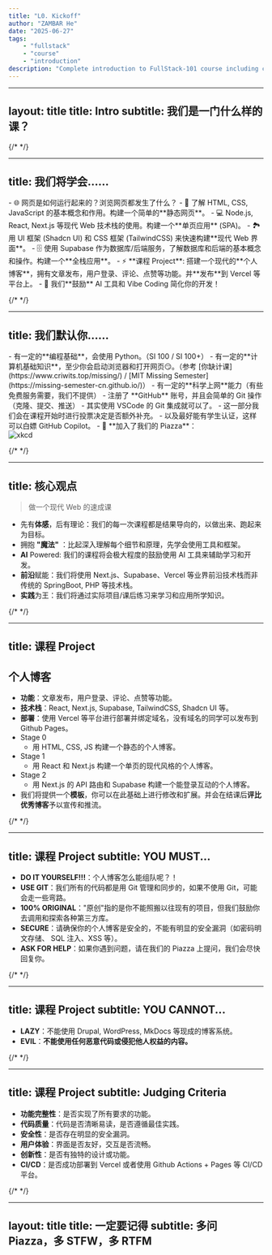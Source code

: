 ```yaml
---
title: "L0. Kickoff"
author: "ZAMBAR He"
date: "2025-06-27"
tags: 
    - "fullstack"
    - "course"
    - "introduction"
description: "Complete introduction to FullStack-101 course including curriculum, projects, and expectations"
---
```


---
layout: title
title: Intro
subtitle: 我们是一门什么样的课？
---

{/*  */}

---
title: 我们将学会……
---

<div className="grid grid-cols-2 gap-8 min-h-[700px]">
    <div>
        <Timeline />
    </div>
  <div>
    - 🌐 网页是如何运行起来的？浏览网页都发生了什么？
    - 📄 了解 HTML, CSS, JavaScript 的基本概念和作用。构建一个简单的**静态网页**。
    - 💻 Node.js, React, Next.js 等现代 Web 技术栈的使用。构建一个**单页应用** (SPA)。
    - 🏞 用 UI 框架 (Shadcn UI) 和 CSS 框架 (TailwindCSS) 来快速构建**现代 Web 界面**。
    - 🗄️ 使用 Supabase 作为数据库/后端服务，了解数据库和后端的基本概念和操作。构建一个**全栈应用**。
    - ⚡ **课程 Project**: 搭建一个现代的**个人博客**，拥有文章发布，用户登录、评论、点赞等功能。并**发布**到 Vercel 等平台上。
    - 🥳 我们**鼓励** AI 工具和 Vibe Coding 简化你的开发！
  </div>
</div>

{/*  */}

---
title: 我们默认你……
---

<div className="grid grid-cols-4 gap-8">
  <div className="col-span-3">
    - 有一定的**编程基础**，会使用 Python。（SI 100 / SI 100+）
    - 有一定的**计算机基础知识**，至少你会启动浏览器和打开网页😏。（参考 [你缺计课](https://www.criwits.top/missing/) / [MIT Missing Semester](https://missing-semester-cn.github.io/)）
    - 有一定的**科学上网**能力（有些免费服务需要，我们不提供）
    - 注册了 **GitHub** 账号，并且会简单的 Git 操作（克隆、提交、推送）
      - 其实使用 VSCode 的 Git 集成就可以了。
      - 这一部分我们会在课程开始时进行投票决定是否额外补充。
      - 以及最好能有学生认证，这样可以白嫖 GitHub Copilot。
    - 🥳 **加入了我们的 Piazza**：
  </div>
  <img src="https://imgs.xkcd.com/comics/git.png" alt="xkcd" className="mx-auto my-auto" />
</div>

{/*  */}

---
title: 核心观点
---

> 做一个现代 Web 的速成课

- 先有**体感**，后有理论：我们的每一次课程都是结果导向的，以做出来、跑起来为目标。
- 拥抱 **"魔法"** ：比起深入理解每个细节和原理，先学会使用工具和框架。
- **AI** Powered: 我们的课程将会极大程度的鼓励使用 AI 工具来辅助学习和开发。
- **前沿**赋能：我们将使用 Next.js、Supabase、Vercel 等业界前沿技术栈而非传统的 SpringBoot, PHP 等技术栈。
- **实践**为王：我们将通过实际项目/课后练习来学习和应用所学知识。

{/*  */}

---
title: 课程 Project
---

## 个人博客
- **功能**：文章发布，用户登录、评论、点赞等功能。
- **技术栈**：React, Next.js, Supabase, TailwindCSS, Shadcn UI 等。
- **部署**：使用 Vercel 等平台进行部署并绑定域名，没有域名的同学可以发布到 Github Pages。
- Stage 0
  - 用 HTML, CSS, JS 构建一个静态的个人博客。
- Stage 1
  - 用 React 和 Next.js 构建一个单页的现代风格的个人博客。
- Stage 2
  - 用 Next.js 的 API 路由和 Supabase 构建一个能登录互动的个人博客。
- 我们将提供一个**模板**，你可以在此基础上进行修改和扩展。并会在结课后**评比优秀博客**予以宣传和推流。

{/*  */}

---
title: 课程 Project
subtitle: YOU MUST...
---

- **DO IT YOURSELF!!!**：个人博客怎么能组队呢？！
- **USE GIT**：我们所有的代码都是用 Git 管理和同步的，如果不使用 Git，可能会走一些弯路。
- **100% ORIGINAL**："原创"指的是你不能照搬以往现有的项目，但我们鼓励你去调用和探索各种第三方库。
- **SECURE**：请确保你的个人博客是安全的，不能有明显的安全漏洞（如密码明文存储、 SQL 注入、XSS 等）。
- **ASK FOR HELP**：如果你遇到问题，请在我们的 Piazza 上提问，我们会尽快回复你。

{/*  */}

---
title: 课程 Project
subtitle: YOU CANNOT...
---

- **LAZY**：不能使用 Drupal, WordPress, MkDocs 等现成的博客系统。
- **EVIL**：**不能使用任何恶意代码或侵犯他人权益的内容。**

{/*  */}

---
title: 课程 Project
subtitle: Judging Criteria
---

- **功能完整性**：是否实现了所有要求的功能。
- **代码质量**：代码是否清晰易读，是否遵循最佳实践。
- **安全性**：是否存在明显的安全漏洞。
- **用户体验**：界面是否友好，交互是否流畅。
- **创新性**：是否有独特的设计或功能。
- **CI/CD**：是否成功部署到 Vercel 或者使用 Github Actions + Pages 等 CI/CD 平台。

{/*  */}

---
layout: title
title: 一定要记得
subtitle: 多问 Piazza，多 STFW，多 RTFM
---
